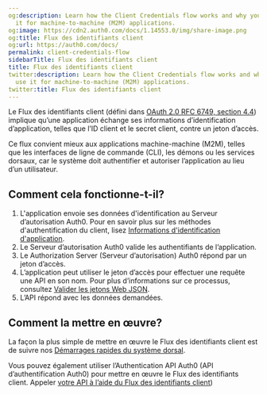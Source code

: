 ```yaml
---
og:description: Learn how the Client Credentials flow works and why you should use
  it for machine-to-machine (M2M) applications.
og:image: https://cdn2.auth0.com/docs/1.14553.0/img/share-image.png
og:title: Flux des identifiants client
og:url: https://auth0.com/docs/
permalink: client-credentials-flow
sidebarTitle: Flux des identifiants client
title: Flux des identifiants client
twitter:description: Learn how the Client Credentials flow works and why you should
  use it for machine-to-machine (M2M) applications.
twitter:title: Flux des identifiants client
---
```


Le Flux des identifiants client (défini dans [OAuth 2.0 RFC 6749, section 4.4](https://tools.ietf.org/html/rfc6749#section-4.4)) implique qu’une application échange ses informations d’identification d’application, telles que l’ID client et le secret client, contre un jeton d’accès.

Ce flux convient mieux aux applications machine-machine (M2M), telles que les interfaces de ligne de commande (CLI), les démons ou les services dorsaux, car le système doit authentifier et autoriser l’application au lieu d’un utilisateur.

## Comment cela fonctionne-t-il?

1. L'application envoie ses données d'identification au Serveur d’autorisation Auth0. Pour en savoir plus sur les méthodes d'authentification du client, lisez [Informations d'identification d'application](/application-credentials).
2. Le Serveur d’autorisation Auth0 valide les authentifiants de l’application.
3. Le Authorization Server (Serveur d’autorisation) Auth0 répond par un jeton d’accès.
4. L’application peut utiliser le jeton d’accès pour effectuer une requête une API en son nom. Pour plus d’informations sur ce processus, consultez [Valider les jetons Web JSON](/security/tokens/json-web-tokens/validate-json-web-tokens).
5. L’API répond avec les données demandées.

## Comment la mettre en œuvre?

La façon la plus simple de mettre en œuvre le Flux des identifiants client est de suivre nos [Démarrages rapides du système dorsal](/quickstart/backend).

Vous pouvez également utiliser l’Authentication API Auth0 (API d’authentification Auth0) pour mettre en œuvre le Flux des identifiants client. Appeler [votre API à l’aide du Flux des identifiants client](/login/flows/call-your-api-using-the-client-credentials-flow))